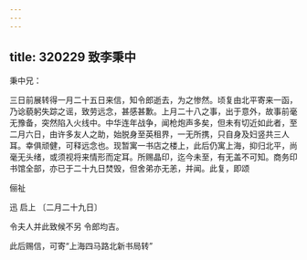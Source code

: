 ```yaml
---
---
---
```

title: 320229 致李秉中
---




秉中兄：

三日前展转得一月二十五日来信，知令郎逝去，为之惨然。顷复由北平寄来一函，乃谂藐躬失踪之谣，致劳远念，甚感甚歉。上月二十八之事，出于意外，故事前毫无豫备，突然陷入火线中。中华连年战争，闻枪炮声多矣，但未有切近如此者，至二月六日，由许多友人之助，始脱身至英租界，一无所携，只自身及妇竖共三人耳。幸俱顽健，可释远念也。现暂寓一书店之楼上，此后仍寓上海，抑归北平，尚毫无头绪，或须视将来情形而定耳。所赐晶印，迄今未至，有无盖不可知。商务印书馆全部，亦已于二十九日焚毁，但舍弟亦无恙，并闻。此复，即颂

俪祉

迅 启上 〔二月二十九日〕

令夫人并此致候不另 令郎均吉。

此后赐信，可寄“上海四马路北新书局转”